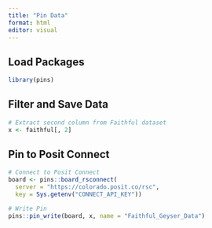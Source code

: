 ```yaml
---
title: "Pin Data"
format: html
editor: visual
---
```


## Load Packages

```r
library(pins)
```

## Filter and Save Data

```r
# Extract second column from Faithful dataset
x <- faithful[, 2]
```

## Pin to Posit Connect

```r
# Connect to Posit Connect
board <- pins::board_rsconnect(
  server = "https://colorado.posit.co/rsc",
  key = Sys.getenv("CONNECT_API_KEY"))

# Write Pin
pins::pin_write(board, x, name = "Faithful_Geyser_Data")
```
